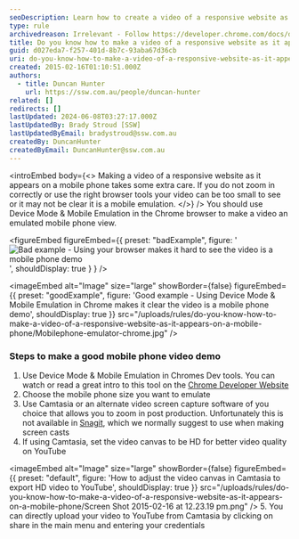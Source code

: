 ```yaml
---
seoDescription: Learn how to create a video of a responsive website as it appears on a mobile phone using Chrome's Device Mode and Mobile Emulation.
type: rule
archivedreason: Irrelevant - Follow https://developer.chrome.com/docs/devtools/device-mode/ to get a responsive view on a browser
title: Do you know how to make a video of a responsive website as it appears on a mobile phone?
guid: d027eda7-f257-401d-8b7c-93aba67d36cb
uri: do-you-know-how-to-make-a-video-of-a-responsive-website-as-it-appears-on-a-mobile-phone
created: 2015-02-16T01:10:51.000Z
authors:
  - title: Duncan Hunter
    url: https://ssw.com.au/people/duncan-hunter
related: []
redirects: []
lastUpdated: 2024-06-08T03:27:17.000Z
lastUpdatedBy: Brady Stroud [SSW]
lastUpdatedByEmail: bradystroud@ssw.com.au
createdBy: DuncanHunter
createdByEmail: DuncanHunter@ssw.com.au
---
```


<introEmbed
  body={<>
Making a video of a responsive website as it appears on a mobile phone takes some extra care. If you do not zoom in correctly or use the right browser tools your video can be too small to see or it may not be clear it is a mobile emulation.
  </>}
/>
You should use Device Mode & Mobile Emulation in the Chrome browser to make a video an emulated mobile phone view.

<figureEmbed figureEmbed={{
  preset: "badExample",
  figure: '![Bad example - Using your browser makes it hard to see the video is a mobile phone demo](/uploads/rules/do-you-know-how-to-make-a-video-of-a-responsive-website-as-it-appears-on-a-mobile-phone/browser-bad-view-for-video.jpg)',
  shouldDisplay: true
} } />


<imageEmbed
  alt="Image"
  size="large"
  showBorder={false}
  figureEmbed={{
    preset: "goodExample",
    figure: 'Good example - Using Device Mode & Mobile Emulation in Chrome makes it clear the video is a mobile phone demo',
    shouldDisplay: true
  }}
  src="/uploads/rules/do-you-know-how-to-make-a-video-of-a-responsive-website-as-it-appears-on-a-mobile-phone/Mobilephone-emulator-chrome.jpg"
/>

### Steps to make a good mobile phone video demo

1. Use Device Mode & Mobile Emulation in Chromes Dev tools. You can watch or read a great intro to this tool on the [Chrome Developer Website](https://developer.chrome.com/devtools/docs/device-mode)
2. Choose the mobile phone size you want to emulate
3. Use Camtasia or an alternate video screen capture software of you choice that allows you to zoom in post production. Unfortunately this is not available in [Snagit](https://www.techsmith.com/screen-capture.html), which we normally suggest to use when making screen casts
4. If using Camtasia, set the video canvas to be HD for better video quality on YouTube
   
<imageEmbed
  alt="Image"
  size="large"
  showBorder={false}
  figureEmbed={{
    preset: "default",
    figure: 'How to adjust the video canvas in Camtasia to export HD video to YouTube',
    shouldDisplay: true
  }}
  src="/uploads/rules/do-you-know-how-to-make-a-video-of-a-responsive-website-as-it-appears-on-a-mobile-phone/Screen Shot 2015-02-16 at 12.23.19 pm.png"
/>
5. You can directly upload your video to YouTube from Camtasia by clicking on share in the main menu and entering your credentials
